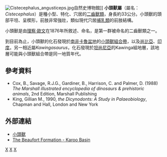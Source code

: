 {{Automatic taxobox
| taxon = Cistecephalus
| authority = [[理查·歐文|Owen]], 1876
| status = fossil
| fossil_range = {{fossilrange|259|254|[[吳家坪階|吳家坪階]]}}
| image = Cistecephalus1DB.jpg
| image_caption = 小頭獸的想像圖
| type_species = '''小鼻小頭獸<br>''Cistecephalus microrhinus'''''
| type_species_authority = Owen, 1876 
}}
[[Image:Cistecephalus_angusticeps.jpg|thumb]]自然史博物館]] 
'''小頭獸屬'''（屬名：''Cistecephalus''）是種小型、特化、穴居的[[二齒獸類|二齒獸類]]，身長約33公分。小頭獸的頭部平坦、呈楔形，前肢非常強壯，類似現代穴居[[哺乳類|哺乳類]]的前肢結構。

小頭獸是由[[理察·歐文|理察·歐文]]在1876年所敘述、命名，是第一群被命名的二齒獸類之一。

到目前為止，小頭獸的化石發現於[[南非|南非]][[卡魯盆地|卡魯盆地]]的[[小頭獸組合帶|小頭獸組合帶]]，以及[[尚比亞|尚比亞]]、[[印度|印度]]。另一相近屬''Kawingasaurus''，化石發現於[[坦尚尼亞|坦尚尼亞]]的Kawinga組地層，該地層可能與小頭獸組合帶是同一地質年代。

==參考資料==
* Cox, B., Savage, R.J.G., Gardiner, B., Harrison, C. and Palmer, D. (1988) ''The Marshall illustrated encyclopedia of dinosaurs & prehistoric animals'', 2nd Edition, Marshall Publishing
* King, Gillian M., 1990, ''the Dicynodonts: A Study in Palaeobiology'', Chapman and Hall, London and New York

==外部連結==
*[https://web.archive.org/web/20060907075916/http://gatito.valdosta.edu/fossil_pages/fossils_per/t32.html 小頭獸]
*[https://web.archive.org/web/20060509005956/http://www.palaeos.com/Paleozoic/Permian/Karroo.htm The Beaufort Formation - Karoo Basin]
{{異齒亞目|D.}}
{{Taxonbar|from=Q2167943}}

[[Category:二齒獸下目|X]]
[[Category:二疊紀合弓類|X]]
[[Category:1876年描述的分类群|X]]


{{Synapsida-stub}}